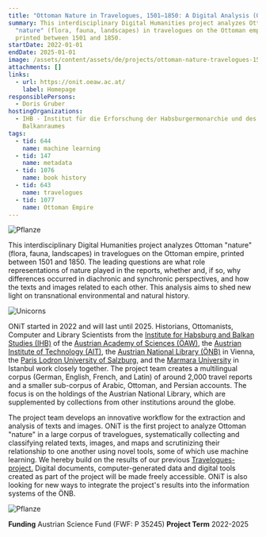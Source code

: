 ```yaml
---
title: "Ottoman Nature in Travelogues, 1501–1850: A Digital Analysis (ONiT)"
summary: This interdisciplinary Digital Humanities project analyzes Ottoman
  "nature" (flora, fauna, landscapes) in travelogues on the Ottoman empire,
  printed between 1501 and 1850.
startDate: 2022-01-01
endDate: 2025-01-01
image: /assets/content/assets/de/projects/ottoman-nature-travelogues-1501-1850-digital-analysis-onit/csm_logo_onit_5ef9c1d0f8_small.png
attachments: []
links:
  - url: https://onit.oeaw.ac.at/
    label: Homepage
responsiblePersons:
  - Doris Gruber
hostingOrganizations:
  - IHB - Institut für die Erforschung der Habsburgermonarchie und des
    Balkanraumes
tags:
  - tid: 644
    name: machine learning
  - tid: 147
    name: metadata
  - tid: 1076
    name: book history
  - tid: 643
    name: travelogues
  - tid: 1077
    name: Ottoman Empire
---
```

![Pflanze](https://onit.oeaw.ac.at/wp-content/uploads/2022/09/2.webp)

This interdisciplinary Digital Humanities project analyzes Ottoman "nature" (flora, fauna, landscapes) in travelogues on the Ottoman empire, printed between 1501 and 1850. The leading questions are what role representations of nature played in the reports, whether and, if so, why differences occurred in diachronic and synchronic perspectives, and how the texts and images related to each other. This analysis aims to shed new light on transnational environmental and natural history.

![Unicorns](https://onit.oeaw.ac.at/wp-content/uploads/elementor/thumbs/2-1-pve3qritnwerph0q5iaot7r4aegg3ulqu7exogvqfc.webp "unicorns")

ONiT started in 2022 and will last until 2025. Historians, Ottomanists, Computer and Library Scientists from the [Institute for Habsburg and Balkan Studies (IHB)](https://www.oeaw.ac.at/en/ihb/home) of the [Austrian Academy of Sciences (ÖAW)](https://www.oeaw.ac.at/en/), the [Austrian Institute of Technology (AIT)](https://www.ait.ac.at/en/), the [Austrian National Library (ÖNB)](https://www.onb.ac.at/en/) in Vienna, the [Paris Lodron University of Salzburg](https://www.plus.ac.at/), and the [Marmara University](https://www.marmara.edu.tr/en) in Istanbul work closely together. The project team creates a multilingual corpus (German, English, French, and Latin) of around 2,000 travel reports and a smaller sub-corpus of Arabic, Ottoman, and Persian accounts. The focus is on the holdings of the Austrian National Library, which are supplemented by collections from other institutions around the globe.

The project team develops an innovative workflow for the extraction and analysis of texts and images. ONiT is the first project to analyze Ottoman "nature" in a large corpus of travelogues, systematically collecting and classifying related texts, images, and maps and scrutinizing their relationship to one another using novel tools, some of which use machine learning. We hereby build on the results of our previous [Travelogues-project.](https://travelogues.github.io/) Digital documents, computer-generated data and digital tools created as part of the project will be made freely accessible. ONiT is also looking for new ways to integrate the project's results into the information systems of the ÖNB.

![Pflanze](https://onit.oeaw.ac.at/wp-content/uploads/2022/09/1.webp)

**Funding**
Austrian Science Fund (FWF: P 35245)
**Project Term**
2022-2025
